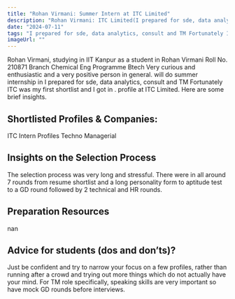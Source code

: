 ```yaml
---
title: "Rohan Virmani: Summer Intern at ITC Limited"
description: "Rohan Virmani: ITC Limited(I prepared for sde, data analytics, consult and TM Fortunately ITC was my first shortlist and I got in .)"
date: "2024-07-11"
tags: "I prepared for sde, data analytics, consult and TM Fortunately ITC was my first shortlist and I got in .,ITC Limited,Internship"
imageUrl: ""
---
```


Rohan Virmani, studying in IIT Kanpur as a  student in Rohan Virmani Roll No.  210871 Branch Chemical Eng Programme Btech Very curious and enthusiastic and a very positive person in general. will do
 summer internship in I prepared for sde, data analytics, consult and TM Fortunately ITC was my first shortlist and I got in . profile at ITC Limited. Here are some brief
insights.

## Shortlisted Profiles & Companies:
ITC Intern Profiles Techno Managerial

## Insights on the Selection Process
The selection process was very long and stressful. There were in all around 7 rounds from resume shortlist and a long personality form to aptitude test to a GD round followed by 2 technical and HR rounds.

##  Preparation Resources
nan

## Advice for students (dos and don’ts)? 
Just be confident and try to narrow your focus on a few profiles, rather than running after a crowd and trying out more things which do not actually have your mind. For TM role specifically, speaking skills are very important so have mock GD rounds before interviews.

